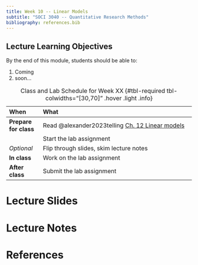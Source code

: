 ```yaml
---
title: Week 10 -- Linear Models
subtitle: "SOCI 3040 -- Quantitative Research Methods"
bibliography: references.bib
---
```


::: {.callout-tip}
## Lecture Learning Objectives

By the end of this module, students should be able to:

1. Coming
2. soon...
:::


::: {.scrollable-table}
| When                  | What                                                                                                     |
|:----------------------|:------------------------------------------------------------------------------------------------------|
| **Prepare for class** | Read @alexander2023telling [Ch. 12 Linear models](https://tellingstorieswithdata.com/11-eda.html) |
|                       | Start the lab assignment          | [Lecture 10 Lab](../labs/lab-week-10/index.qmd)                         |
| *Optional*                      | Flip through slides, skim lecture notes         | [Lecture 10 Slides](../slides/slides-week-10.qmd)                       |
| **In class**    | Work on the lab assignment        |                                                                        |
| **After class** | Submit the lab assignment         |                                                                        |

: Class and Lab Schedule for Week XX {#tbl-required tbl-colwidths="[30,70]" .hover .light .info}
:::

# Lecture Slides

# Lecture Notes

# References